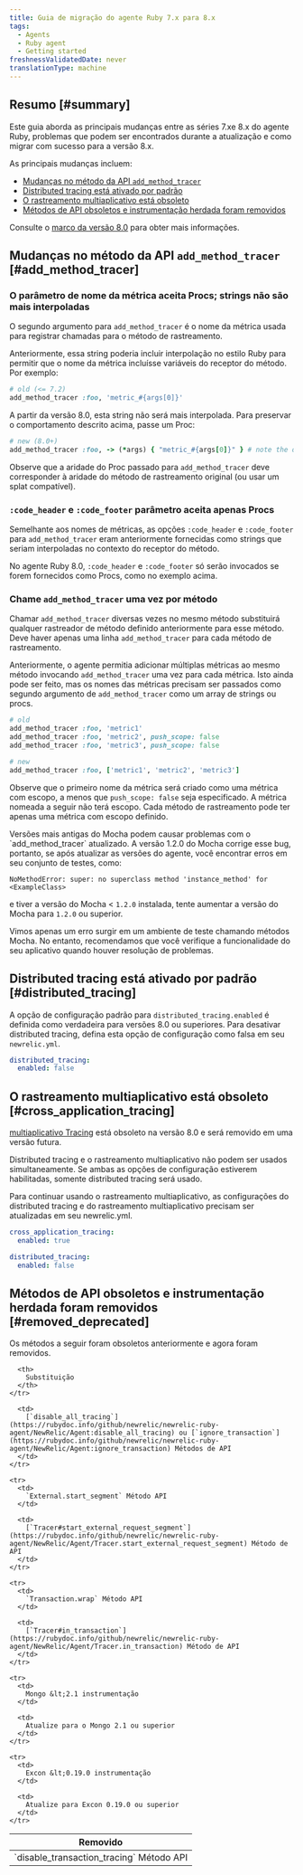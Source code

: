 ```yaml
---
title: Guia de migração do agente Ruby 7.x para 8.x
tags:
  - Agents
  - Ruby agent
  - Getting started
freshnessValidatedDate: never
translationType: machine
---
```


## Resumo [#summary]

Este guia aborda as principais mudanças entre as séries 7.xe 8.x do agente Ruby, problemas que podem ser encontrados durante a atualização e como migrar com sucesso para a versão 8.x.

As principais mudanças incluem:

* [Mudanças no método da API `add_method_tracer`](#add_method_tracer)
* [Distributed tracing está ativado por padrão](#distributed_tracing)
* [O rastreamento multiaplicativo está obsoleto](#cross_application_tracing)
* [Métodos de API obsoletos e instrumentação herdada foram removidos](#removed_deprecated)

Consulte o [marco da versão 8.0](https://github.com/newrelic/newrelic-ruby-agent/milestone/10?closed=1) para obter mais informações.

## Mudanças no método da API `add_method_tracer` [#add_method_tracer]

### O parâmetro de nome da métrica aceita Procs; strings não são mais interpoladas

O segundo argumento para `add_method_tracer` é o nome da métrica usada para registrar chamadas para o método de rastreamento.

Anteriormente, essa string poderia incluir interpolação no estilo Ruby para permitir que o nome da métrica incluísse variáveis do receptor do método. Por exemplo:

```ruby
# old (<= 7.2)
add_method_tracer :foo, 'metric_#{args[0]}'
```

A partir da versão 8.0, esta string não será mais interpolada. Para preservar o comportamento descrito acima, passe um Proc:

```ruby
# new (8.0+)
add_method_tracer :foo, -> (*args) { "metric_#{args[0]}" } # note the double-quotes
```

Observe que a aridade do Proc passado para `add_method_tracer` deve corresponder à aridade do método de rastreamento original (ou usar um splat compatível).

### `:code_header` e `:code_footer` parâmetro aceita apenas Procs

Semelhante aos nomes de métricas, as opções `:code_header` e `:code_footer` para `add_method_tracer` eram anteriormente fornecidas como strings que seriam interpoladas no contexto do receptor do método.

No agente Ruby 8.0, `:code_header` e `:code_footer` só serão invocados se forem fornecidos como Procs, como no exemplo acima.

### Chame `add_method_tracer` uma vez por método

Chamar `add_method_tracer` diversas vezes no mesmo método substituirá qualquer rastreador de método definido anteriormente para esse método. Deve haver apenas uma linha `add_method_tracer` para cada método de rastreamento.

Anteriormente, o agente permitia adicionar múltiplas métricas ao mesmo método invocando `add_method_tracer` uma vez para cada métrica. Isto ainda pode ser feito, mas os nomes das métricas precisam ser passados como segundo argumento de `add_method_tracer` como um array de strings ou procs.

```ruby
# old
add_method_tracer :foo, 'metric1'
add_method_tracer :foo, 'metric2', push_scope: false
add_method_tracer :foo, 'metric3', push_scope: false
```

```ruby
# new
add_method_tracer :foo, ['metric1', 'metric2', 'metric3']
```

Observe que o primeiro nome da métrica será criado como uma métrica com escopo, a menos que `push_scope: false` seja especificado. A métrica nomeada a seguir não terá escopo. Cada método de rastreamento pode ter apenas uma métrica com escopo definido.

<Callout variant="tip">
  Versões mais antigas do Mocha podem causar problemas com o `add_method_tracer` atualizado. A versão 1.2.0 do Mocha corrige esse bug, portanto, se após atualizar as versões do agente, você encontrar erros em seu conjunto de testes, como:

  ```
  NoMethodError: super: no superclass method 'instance_method' for <ExampleClass>
  ```

  e tiver a versão do Mocha &lt; `1.2.0` instalada, tente aumentar a versão do Mocha para `1.2.0` ou superior.

  Vimos apenas um erro surgir em um ambiente de teste chamando métodos Mocha. No entanto, recomendamos que você verifique a funcionalidade do seu aplicativo quando houver resolução de problemas.
</Callout>

## Distributed tracing está ativado por padrão [#distributed_tracing]

A opção de configuração padrão para `distributed_tracing.enabled` é definida como verdadeira para versões 8.0 ou superiores. Para desativar distributed tracing, defina esta opção de configuração como falsa em seu `newrelic.yml`.

```yml
distributed_tracing:
  enabled: false
```

## O rastreamento multiaplicativo está obsoleto [#cross_application_tracing]

[multiaplicativo Tracing](/docs/agents/ruby-agent/features/cross-application-tracing-ruby/) está obsoleto na versão 8.0 e será removido em uma versão futura.

<Callout variant="tip">
  Distributed tracing e o rastreamento multiaplicativo não podem ser usados simultaneamente. Se ambas as opções de configuração estiverem habilitadas, somente distributed tracing será usado.

  Para continuar usando o rastreamento multiaplicativo, as configurações do distributed tracing e do rastreamento multiaplicativo precisam ser atualizadas em seu newrelic.yml.

  ```yml
  cross_application_tracing:
    enabled: true

  distributed_tracing:
    enabled: false
  ```
</Callout>

## Métodos de API obsoletos e instrumentação herdada foram removidos [#removed_deprecated]

Os métodos a seguir foram obsoletos anteriormente e agora foram removidos.

<table>
  <thead>
    <tr>
      <th>
        Removido
      </th>

      <th>
        Substituição
      </th>
    </tr>
  </thead>

  <tbody>
    <tr>
      <td>
        `disable_transaction_tracing` Método API
      </td>

      <td>
        [`disable_all_tracing`](https://rubydoc.info/github/newrelic/newrelic-ruby-agent/NewRelic/Agent:disable_all_tracing) ou [`ignore_transaction`](https://rubydoc.info/github/newrelic/newrelic-ruby-agent/NewRelic/Agent:ignore_transaction) Métodos de API
      </td>
    </tr>

    <tr>
      <td>
        `External.start_segment` Método API
      </td>

      <td>
        [`Tracer#start_external_request_segment`](https://rubydoc.info/github/newrelic/newrelic-ruby-agent/NewRelic/Agent/Tracer.start_external_request_segment) Método de API
      </td>
    </tr>

    <tr>
      <td>
        `Transaction.wrap` Método API
      </td>

      <td>
        [`Tracer#in_transaction`](https://rubydoc.info/github/newrelic/newrelic-ruby-agent/NewRelic/Agent/Tracer.in_transaction) Método de API
      </td>
    </tr>

    <tr>
      <td>
        Mongo &lt;2.1 instrumentação
      </td>

      <td>
        Atualize para o Mongo 2.1 ou superior
      </td>
    </tr>

    <tr>
      <td>
        Excon &lt;0.19.0 instrumentação
      </td>

      <td>
        Atualize para Excon 0.19.0 ou superior
      </td>
    </tr>
  </tbody>
</table>